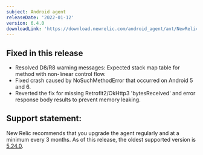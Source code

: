 ```yaml
---
subject: Android agent
releaseDate: '2022-01-12'
version: 6.4.0
downloadLink: 'https://download.newrelic.com/android_agent/ant/NewRelic_Android_Agent_6.4.0.zip'
---
```



## Fixed in this release
* Resolved D8/R8 warning messages: Expected stack map table for method with non-linear control flow.
* Fixed crash caused by NoSuchMethodError that occurred on Android 5 and 6.
* Reverted the fix for missing Retrofit2/OkHttp3 'bytesReceived' and error response body results to prevent memory leaking.

## Support statement:
New Relic recommends that you upgrade the agent regularly and at a minimum every 3 months. As of this release, the oldest supported version is [5.24.0](https://docs.newrelic.com/docs/release-notes/mobile-release-notes/android-release-notes/android-5240).